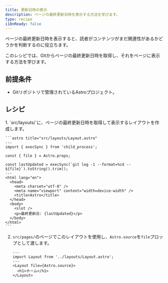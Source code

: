 ```yaml
---
title: 更新日時の表示
description: ページの最終更新日時を表示する方法を学びます。
type: recipe
i18nReady: false
---
```



ページの最終更新日時を表示すると、読者がコンテンツがまだ関連性があるかどうかを判断するのに役立ちます。

このレシピでは、Gitからページの最終更新日時を取得し、それをページに表示する方法を学びます。

## 前提条件

- Gitリポジトリで管理されているAstroプロジェクト。

## レシピ

<Steps>
1.  `src/layouts/`に、ページの最終更新日時を取得して表示するレイアウトを作成します。

    ```astro title="src/layouts/Layout.astro"
    ---
    import { execSync } from 'child_process';

    const { file } = Astro.props;

    const lastUpdated = execSync(`git log -1 --format=%cd -- ${file}`).toString().trim();
    ---
    <html lang="en">
      <head>
        <meta charset="utf-8" />
        <meta name="viewport" content="width=device-width" />
        <title>Astro</title>
      </head>
      <body>
        <slot />
        <p>最終更新日: {lastUpdated}</p>
      </body>
    </html>
    ```

2.  `src/pages/`のページでこのレイアウトを使用し、`Astro.source`を`file`プロップとして渡します。

    ```astro title="src/pages/index.astro"
    ---
    import Layout from '../layouts/Layout.astro';
    ---
    <Layout file={Astro.source}>
      <h1>ホーム</h1>
    </Layout>
    ```
</Steps>